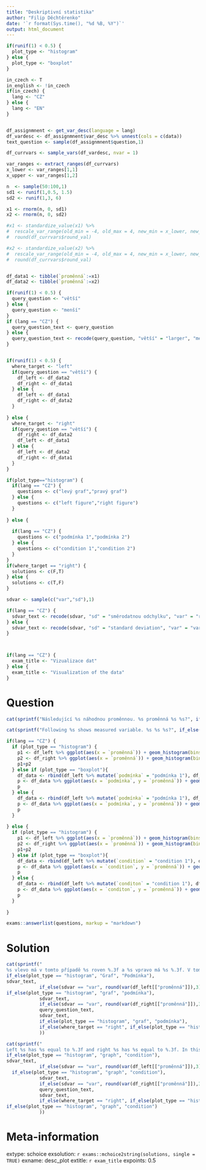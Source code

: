 ```yaml
---
title: "Deskriptivní statistika"
author: "Filip Děchtěrenko"
date: '`r format(Sys.time(), "%d %B, %Y")`'
output: html_document
---
```


```r
if(runif(1) < 0.5) {
  plot_type <- "histogram"  
} else {
  plot_type <- "boxplot"  
}

in_czech <- T
in_english <- !in_czech
if(in_czech) {
  lang <- "CZ"
} else {
  lang <- "EN"
}

```

```r

```

```r
df_assignmnent <- get_var_desc(language = lang)
df_vardesc <- df_assignmnent$var_desc %>% unnest(cols = c(data))
text_question <- sample(df_assignmnent$question,1)

df_currvars <- sample_vars(df_vardesc, nvar = 1)

var_ranges <- extract_ranges(df_currvars)
x_lower <- var_ranges[1,1]
x_upper <- var_ranges[1,2]

n  <- sample(50:100,1)
sd1 <- runif(1,0.5, 1.5)
sd2 <- runif(1,3, 6)

x1 <- rnorm(n, 0, sd1)
x2 <- rnorm(n, 0, sd2)

#x1 <- standardize_value(x1) %>% 
#  rescale_var_range(old_min = -4, old_max = 4, new_min = x_lower, new_max = x_upper) %>%
#  round(df_currvars$round_val)

#x2 <- standardize_value(x2) %>% 
#  rescale_var_range(old_min = -4, old_max = 4, new_min = x_lower, new_max = x_upper) %>%
#  round(df_currvars$round_val)


df_data1 <- tibble(`proměnná`:=x1)
df_data2 <- tibble(`proměnná`:=x2)

if(runif(1) < 0.5) {
  query_question <- "větší"
} else {
  query_question <- "menší"
}
if (lang == "CZ") {
  query_question_text <- query_question
} else {
  query_question_text <- recode(query_question, "větší" = "larger", "menší" = "smaller")
}


if(runif(1) < 0.5) {
  where_target <- "left"
  if(query_question == "větší") {
    df_left <- df_data2
    df_right <- df_data1
  } else {
    df_left <- df_data1
    df_right <- df_data2  
  }
  
} else {
  where_target <- "right"
  if(query_question == "větší") {
    df_right <- df_data2
    df_left <- df_data1
  } else {
    df_left <- df_data2
    df_right <- df_data1
  }
}

if(plot_type=="histogram") {
  if(lang == "CZ") {
    questions <- c("levý graf","pravý graf")  
  } else {
    questions <- c("left figure","right figure")  
  }
  
} else {
  
  if(lang == "CZ") {
    questions <- c("podmínka 1","podmínka 2")  
  } else {
    questions <- c("condition 1","condition 2")  
  }
}
if(where_target == "right") {
  solutions <- c(F,T)
} else {
  solutions <- c(T,F)
}

sdvar <- sample(c("var","sd"),1)

if(lang == "CZ") {
  sdvar_text <- recode(sdvar, "sd" = "směrodatnou odchylku", "var" = "rozptyl")
} else {
  sdvar_text <- recode(sdvar, "sd" = "standard deviation", "var" = "variance")
}



if(lang == "CZ") {
  exam_title <- "Vizualizace dat"
} else {
  exam_title <- "Visualization of the data"
}

```

Question
========

```r
cat(sprintf("Následující %s náhodnou proměnnou. %s proměnná %s %s?", if_else(plot_type=="histogram", "dva grafy zobrazují", "graf zobrazuje"), if_else(plot_type=="histogram", "V kterém z grafů má", "V které podmínce má"),query_question_text, sdvar_text))
```

```r
cat(sprintf("Following %s shows measured variable. %s %s %s?", if_else(plot_type=="histogram", "two figures display", " figure displays"), if_else(plot_type=="histogram", "Which of the figures show ", "Which condition shows "),query_question_text, sdvar_text))

```


```r
if(lang == "CZ") {
  if (plot_type == "histogram") {
    p1 <- df_left %>% ggplot(aes(x = `proměnná`)) + geom_histogram(bins = 30)
    p2 <- df_right %>% ggplot(aes(x = `proměnná`)) + geom_histogram(bins = 30)  
    p1+p2
  } else if (plot_type == "boxplot"){
    df_data <- rbind(df_left %>% mutate(`podmínka` = "podmínka 1"), df_right %>% mutate(`podmínka` = "podmínka 2"))
    p <- df_data %>% ggplot(aes(x = `podmínka`, y = `proměnná`)) + geom_boxplot()
    p
  } else {
    df_data <- rbind(df_left %>% mutate(`podmínka` = "podmínka 1"), df_right %>% mutate(`podmínka` = "podmínka 2"))
    p <- df_data %>% ggplot(aes(x = `podmínka`, y = `proměnná`)) + geom_point(position = position_jitter(0.2))
    p
  }
  
} else {
  if (plot_type == "histogram") {
    p1 <- df_left %>% ggplot(aes(x = `proměnná`)) + geom_histogram(bins = 30) + xlab("variable")
    p2 <- df_right %>% ggplot(aes(x = `proměnná`)) + geom_histogram(bins = 30)  + xlab("variable")
    p1+p2
  } else if (plot_type == "boxplot"){
    df_data <- rbind(df_left %>% mutate(`condition` = "condition 1"), df_right %>% mutate(`condition` = "condition 2"))
    p <- df_data %>% ggplot(aes(x = `condition`, y = `proměnná`)) + geom_boxplot() + ylab("variable")
    p
  } else {
    df_data <- rbind(df_left %>% mutate(`conditon` = "condition 1"), df_right %>% mutate(`conditon` = "condition 2"))
    p <- df_data %>% ggplot(aes(x = `conditon`, y = `proměnná`)) + geom_point(position = position_jitter(0.2)) + ylab(variable)
    p
  }
  
}


```

```r
exams::answerlist(questions, markup = "markdown")
```

Solution
========

```r
cat(sprintf("
%s vlevo má v tomto případě %s roven %.3f a %s vpravo má %s %.3f. V tomto případě má tedy %s %s %s %s .", 
if_else(plot_type == "histogram", "Graf", "Podmínka"),
sdvar_text,
            if_else(sdvar == "var", round(var(df_left[["proměnná"]]),3), round(var(df_left[["proměnná"]]),3)),
if_else(plot_type == "histogram", "graf", "podmínka"),
            sdvar_text,
            if_else(sdvar == "var", round(var(df_right[["proměnná"]]),3), round(sd(df_right[["proměnná"]]),3)),
            query_question_text,
            sdvar_text,
            if_else(plot_type == "histogram", "graf", "podmínka"),
            if_else(where_target == "right", if_else(plot_type == "histogram", "vpravo", "2"), if_else(plot_type == "histogram", "vlevo", "1"))
            ))
```

```r
cat(sprintf("
Left %s has %s equal to %.3f and right %s has %s equal to %.3f. In this case, it shows  %s %s in the %s %s.", 
if_else(plot_type == "histogram", "graph", "condition"),
sdvar_text,
            if_else(sdvar == "var", round(var(df_left[["proměnná"]]),3), round(var(df_left[["proměnná"]]),3)),
  if_else(plot_type == "histogram", "graph", "condition"),
            sdvar_text,
            if_else(sdvar == "var", round(var(df_right[["proměnná"]]),3), round(sd(df_right[["proměnná"]]),3)),
            query_question_text,
            sdvar_text,
            if_else(where_target == "right", if_else(plot_type == "histogram", "right", "2"), if_else(plot_type == "histogram", "left", "1")),
if_else(plot_type == "histogram", "graph", "condition")
            ))

```


Meta-information
================
extype: schoice
exsolution: `r exams::mchoice2string(solutions, single = TRUE)`
exname: desc_plot
extitle: `r exam_title`
expoints: 0.5
